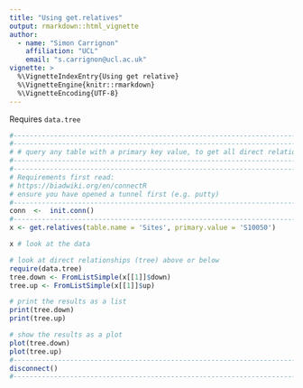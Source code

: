 ```yaml
--- 
title: "Using get.relatives"
output: rmarkdown::html_vignette
author: 
  - name: "Simon Carrignon"
    affiliation: "UCL"
    email: "s.carrignon@ucl.ac.uk"
vignette: >
  %\VignetteIndexEntry{Using get relative}
  %\VignetteEngine{knitr::rmarkdown}
  %\VignetteEncoding{UTF-8}
---
```



Requires `data.tree`


```r
#--------------------------------------------------------------------------------------
#--------------------------------------------------------------------------------------
# # query any table with a primary key value, to get all direct relationships 
#--------------------------------------------------------------------------------------
#--------------------------------------------------------------------------------------
# Requirements first read:
# https://biadwiki.org/en/connectR
# ensure you have opened a tunnel first (e.g. putty)
#--------------------------------------------------------------------------------------
conn  <-  init.conn()
#--------------------------------------------------------------------------------------
x <- get.relatives(table.name = 'Sites', primary.value = 'S10050') 

x # look at the data

# look at direct relationships (tree) above or below
require(data.tree)
tree.down <- FromListSimple(x[[1]]$down)
tree.up <- FromListSimple(x[[1]]$up)

# print the results as a list
print(tree.down)
print(tree.up)

# show the results as a plot
plot(tree.down)
plot(tree.up)
#--------------------------------------------------------------------------------------
disconnect()
#--------------------------------------------------------------------------------------

```
